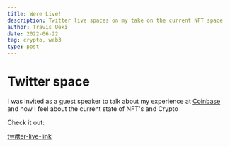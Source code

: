 ```yaml
---
title: Were Live!
description: Twitter live spaces on my take on the current NFT space
author: Travis Ueki
date: 2022-06-22
tag: crypto, web3
type: post
---
```


# Twitter space

I was invited as a guest speaker to talk about my experience at [Coinbase](https://coinbase.com) and how I feel about the current state of NFT's and Crypto

Check it out:

[twitter-live-link](https://twitter.com/nft4noobs/status/1539187300873420801?s=20&t=OMxNTFvnxTQEsSRau-qjIw)
